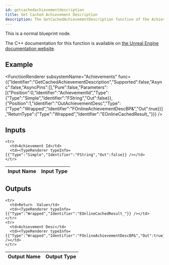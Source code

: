 ```yaml
---
id: getcachedachievementdescription
title: Get Cached Achievement Description
description: The GetCachedAchievementDescription function of the Achievements subsystem.
---
```



This is a normal blueprint node.

The C++ documentation for this function is available on [the Unreal Engine documentation website](https://dev.epicgames.com/documentation/en-us/unreal-engine/API/Plugins/OnlineSubsystem/Interfaces/IOnlineAchievements/).

## Example

<FunctionRenderer subsystemName="Achievements" func={{"Identifier":"GetCachedAchievementDescription","Supported":false,"Async":false,"AsyncPins":[],"Pure":false,"Parameters":[{"Position":0,"Identifier":"AchievementId","Type":{"Type":"Simple","Identifier":"FString","Out":false}},{"Position":1,"Identifier":"OutAchievementDesc","Type":{"Type":"Wrapped","Identifier":"FOnlineAchievementDescBP&","Out":true}}],"ReturnType":{"Type":"Wrapped","Identifier":"EOnlineCachedResult_"}}} />

## Inputs


<table>
  <thead>
    <tr>
      <th>Input Name</th>
      <th>Input Type</th>
    </tr>
  </thead>
  <tbody>
    
    <tr>
      <td>Achievement Id</td>
      <td><TypeRenderer typeInfo={{"Type":"Simple","Identifier":"FString","Out":false}} /></td>
    </tr>
  </tbody>
</table>


## Outputs


<table>
  <thead>
    <tr>
      <th>Output Name</th>
      <th>Output Type</th>
    </tr>
  </thead>
  <tbody>
    
    <tr>
      <td>Return  Value</td>
      <td><TypeRenderer typeInfo={{"Type":"Wrapped","Identifier":"EOnlineCachedResult_"}} /></td>
    </tr>
    <tr>
      <td>Achievement Desc</td>
      <td><TypeRenderer typeInfo={{"Type":"Wrapped","Identifier":"FOnlineAchievementDescBP&","Out":true}} /></td>
    </tr>
  </tbody>
</table>



